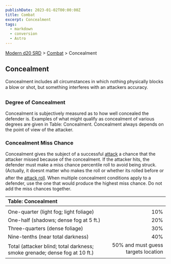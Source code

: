 ```yaml
---
publishDate: 2023-01-02T00:00:00Z
title: Combat
excerpt: Concealment
tags:
  - markdown
  - conversion
  - Astro
---
```


[Modern d20 SRD](/#modernD20) > [Combat](modern-d20-srd-combat-index) > Concealment

## Concealment

Concealment includes all circumstances in which nothing physically blocks a blow or shot, but something interferes with an attackers accuracy.

### Degree of Concealment

Concealment is subjectively measured as to how well concealed the defender is. Examples of what might qualify as concealment of various degrees are given in Table: Concealment. Concealment always depends on the point of view of the attacker.

### Concealment Miss Chance

Concealment gives the subject of a successful [attack](modern-d20-srd-combat-attack-roll) a chance that the attacker missed because of the concealment. If the attacker hits, the defender must make a miss chance percentile roll to avoid being struck. (Actually, it doesnt matter who makes the roll or whether its rolled before or after the [attack roll](modern-d20-srd-combat-attack-roll). When multiple concealment conditions apply to a defender, use the one that would produce the highest miss chance. Do not add the miss chances together.

| Table: Concealment                                                         |                                     |
| :------------------------------------------------------------------------- | ----------------------------------: |
|                                                                            |                                     |
| One-quarter (light fog; light foliage)                                     |                                 10% |
| One-half (shadows; dense fog at 5 ft.)                                     |                                 20% |
| Three-quarters (dense foliage)                                             |                                 30% |
| Nine-tenths (near total darkness)                                          |                                 40% |
| Total (attacker blind; total darkness; smoke grenade; dense fog at 10 ft.) | 50% and must guess targets location |
